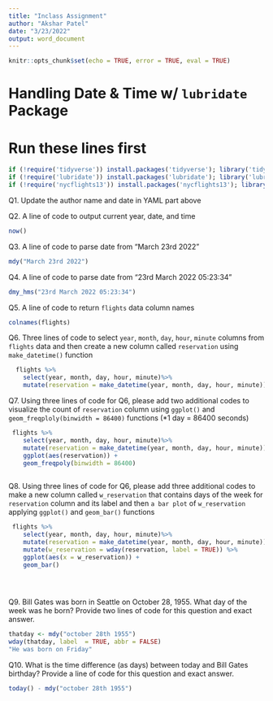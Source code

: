 ---
title: "Inclass Assignment"
author: "Akshar Patel"
date: "3/23/2022"
output: word_document
---

```{r setup, include=FALSE}
knitr::opts_chunk$set(echo = TRUE, error = TRUE, eval = TRUE)
```

# Handling Date & Time w/ `lubridate` Package

# Run these lines first
```{r}
if (!require('tidyverse')) install.packages('tidyverse'); library('tidyverse')
if (!require('lubridate')) install.packages('lubridate'); library('lubridate')
if (!require('nycflights13')) install.packages('nycflights13'); library('nycflights13')
```

Q1. 
Update the author name and date in YAML part above

Q2. 
A line of code to output current year, date, and time
```{r}
now()
```

Q3. 
A line of code to parse date from "March 23rd 2022"
```{r}

mdy("March 23rd 2022") 

```

Q4. 
A line of code to parse date from "23rd March 2022 05:23:34" 
```{r}

dmy_hms("23rd March 2022 05:23:34")

```

Q5. 
A line of code to return `flights` data column names
```{r}

colnames(flights)

```

Q6. 
Three lines of code to select `year`, `month`, `day`, `hour`, `minute` columns from `flights` data and then 
create a new column called `reservation` using `make_datetime()` function
```{r}

  flights %>%
    select(year, month, day, hour, minute)%>%
    mutate(reservation = make_datetime(year, month, day, hour, minute))

```

Q7. 
Using three lines of code for Q6, please add two additional codes to visualize 
the count of `reservation` column using `ggplot()` and `geom_freqploly(binwidth = 86400)` functions (*1 day = 86400 seconds)
```{r}

 flights %>%
    select(year, month, day, hour, minute)%>%
    mutate(reservation = make_datetime(year, month, day, hour, minute))%>%
    ggplot(aes(reservation)) +
    geom_freqpoly(binwidth = 86400)
    

```

Q8. 
Using three lines of code for Q6, please add three additional codes to make 
a new column called `w_reservation` that contains days of the week for `reservation` column and its label
and then `a bar plot` of `w_reservation` applying `ggplot()` and `geom_bar()` functions
```{r}

 flights %>%
    select(year, month, day, hour, minute)%>%
    mutate(reservation = make_datetime(year, month, day, hour, minute))%>%
    mutate(w_reservation = wday(reservation, label = TRUE)) %>%
    ggplot(aes(x = w_reservation)) +
    geom_bar()


 
```

Q9. Bill Gates was born in Seattle on October 28, 1955. What day of the week was he born? Provide two lines of code for this question and exact answer.    
```{r}

thatday <- mdy("october 28th 1955")
wday(thatday, label  = TRUE, abbr = FALSE)
"He was born on Friday"

```

Q10. What is the time difference (as days) between today and Bill Gates birthday? Provide a line of code for this question and exact answer.  
```{r}


today() - mdy("october 28th 1955")


```





